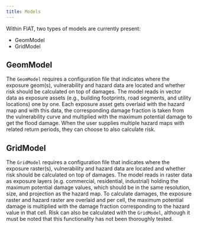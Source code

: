 ```yaml
---
title: Models
---
```


Within FIAT, two types of models are currently present:

- GeomModel
- GridModel

## GeomModel
The `GeomModel` requires a configuration file that indicates where the exposure geom(s), vulnerability and hazard data are located and whether risk should be calculated on top of damages. The model reads in vector data as exposure assets (e.g., building footprints, road segments, and utility locations) one by one. Each exposure asset gets overlaid with the hazard map and with this data, the corresponding damage fraction is taken from the vulnerability curve and multiplied with the maximum potential damage to get the flood damage. When the user supplies multiple hazard maps with related return periods, they can choose to also calculate risk.

## GridModel
The `GridModel` requires a configuration file that indicates where the exposure raster(s), vulnerability and hazard data are located and whether risk should be calculated on top of damages. The model reads in raster data as exposure layers (e.g. commercial, residential, industrial) holding the maximum potential damage values, which should be in the same resolution, size, and projection as the hazard map. To calculate damages, the exposure raster and hazard raster are overlaid and per cell, the maximum potential damage is multiplied with the damage fraction corresponding to the hazard value in that cell. Risk can also be calculated with the `GridModel`, although it must be noted that this functionality has not been thoroughly tested.
